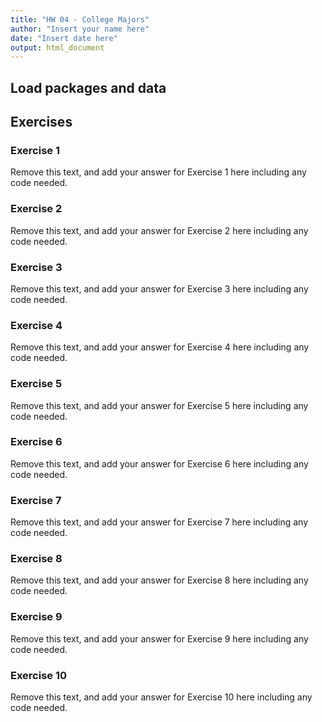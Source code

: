 ```yaml
---
title: "HW 04 - College Majors"
author: "Insert your name here"
date: "Insert date here"
output: html_document
---
```


## Load packages and data


## Exercises

### Exercise 1

Remove this text, and add your answer for Exercise 1 here including any code needed.

### Exercise 2

Remove this text, and add your answer for Exercise 2 here including any code needed.

### Exercise 3

Remove this text, and add your answer for Exercise 3 here including any code needed.

### Exercise 4

Remove this text, and add your answer for Exercise 4 here including any code needed.


### Exercise 5

Remove this text, and add your answer for Exercise 5 here including any code needed.


### Exercise 6

Remove this text, and add your answer for Exercise 6 here including any code needed.


### Exercise 7

Remove this text, and add your answer for Exercise 7 here including any code needed.


### Exercise 8

Remove this text, and add your answer for Exercise 8 here including any code needed.


### Exercise 9

Remove this text, and add your answer for Exercise 9 here including any code needed.


### Exercise 10

Remove this text, and add your answer for Exercise 10 here including any code needed.